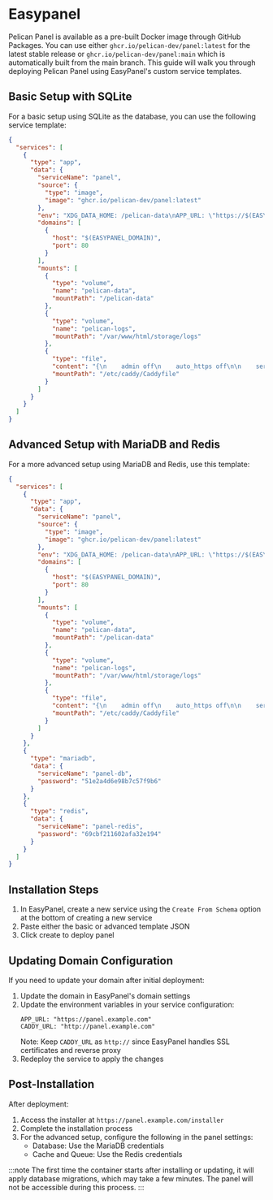 # Easypanel

Pelican Panel is available as a pre-built Docker image through GitHub Packages. You can use either `ghcr.io/pelican-dev/panel:latest` for the latest stable release or `ghcr.io/pelican-dev/panel:main` which is automatically built from the main branch. This guide will walk you through deploying Pelican Panel using EasyPanel's custom service templates.

## Basic Setup with SQLite

For a basic setup using SQLite as the database, you can use the following service template:

```json
{
  "services": [
    {
      "type": "app",
      "data": {
        "serviceName": "panel",
        "source": {
          "type": "image",
          "image": "ghcr.io/pelican-dev/panel:latest"
        },
        "env": "XDG_DATA_HOME: /pelican-data\nAPP_URL: \"https://$(EASYPANEL_DOMAIN)\"\nCADDY_URL: \"http://$(EASYPANEL_DOMAIN)\"\nTRUSTED_PROXIES: \"10.0.0.0/8,172.16.0.0/12\"",
        "domains": [
          {
            "host": "$(EASYPANEL_DOMAIN)",
            "port": 80
          }
        ],
        "mounts": [
          {
            "type": "volume",
            "name": "pelican-data",
            "mountPath": "/pelican-data"
          },
          {
            "type": "volume",
            "name": "pelican-logs",
            "mountPath": "/var/www/html/storage/logs"
          },
          {
            "type": "file",
            "content": "{\n    admin off\n    auto_https off\n\n    servers {\n        trusted_proxies static 10.0.0.0/8 172.16.0.0/12\n    }\n}\n\n{$CADDY_URL} {\n    root * /var/www/html/public\n    encode gzip\n\n    php_fastcgi 127.0.0.1:9000\n    file_server\n}",
            "mountPath": "/etc/caddy/Caddyfile"
          }
        ]
      }
    }
  ]
}
```

## Advanced Setup with MariaDB and Redis

For a more advanced setup using MariaDB and Redis, use this template:

```json
{
  "services": [
    {
      "type": "app",
      "data": {
        "serviceName": "panel",
        "source": {
          "type": "image",
          "image": "ghcr.io/pelican-dev/panel:latest"
        },
        "env": "XDG_DATA_HOME: /pelican-data\nAPP_URL: \"https://$(EASYPANEL_DOMAIN)\"\nCADDY_URL: \"http://$(EASYPANEL_DOMAIN)\"\nTRUSTED_PROXIES: \"10.0.0.0/8,172.16.0.0/12,192.168.0.0/16\"",
        "domains": [
          {
            "host": "$(EASYPANEL_DOMAIN)",
            "port": 80
          }
        ],
        "mounts": [
          {
            "type": "volume",
            "name": "pelican-data",
            "mountPath": "/pelican-data"
          },
          {
            "type": "volume",
            "name": "pelican-logs",
            "mountPath": "/var/www/html/storage/logs"
          },
          {
            "type": "file",
            "content": "{\n    admin off\n    auto_https off\n\n    servers {\n        trusted_proxies static 10.0.0.0/8 172.16.0.0/12 192.168.0.0/16\n    }\n}\n\n{$CADDY_URL} {\n    root * /var/www/html/public\n    encode gzip\n\n    php_fastcgi 127.0.0.1:9000\n    file_server\n}",
            "mountPath": "/etc/caddy/Caddyfile"
          }
        ]
      }
    },
    {
      "type": "mariadb",
      "data": {
        "serviceName": "panel-db",
        "password": "51e2a4d6e98b7c57f9b6"
      }
    },
    {
      "type": "redis",
      "data": {
        "serviceName": "panel-redis",
        "password": "69cbf211602afa32e194"
      }
    }
  ]
}
```

## Installation Steps

1. In EasyPanel, create a new service using the `Create From Schema` option at the bottom of creating a new service
2. Paste either the basic or advanced template JSON
3. Click create to deploy panel

## Updating Domain Configuration

If you need to update your domain after initial deployment:

1. Update the domain in EasyPanel's domain settings
2. Update the environment variables in your service configuration:
    ```env
    APP_URL: "https://panel.example.com"
    CADDY_URL: "http://panel.example.com"
    ```
   Note: Keep `CADDY_URL` as `http://` since EasyPanel handles SSL certificates and reverse proxy
3. Redeploy the service to apply the changes

## Post-Installation

After deployment:

1. Access the installer at `https://panel.example.com/installer`
2. Complete the installation process
3. For the advanced setup, configure the following in the panel settings:
   - Database: Use the MariaDB credentials
   - Cache and Queue: Use the Redis credentials

:::note
The first time the container starts after installing or updating, it will apply database migrations, which may take a few minutes. The panel will not be accessible during this process.
:::